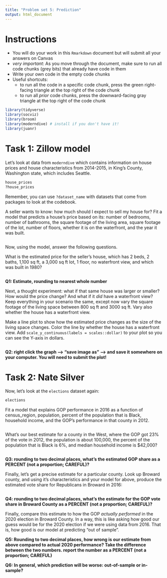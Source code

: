 ```yaml
---
title: "Problem set 5: Prediction"
output: html_document
---
```



# Instructions


- You will do your work in this `Rmarkdown` document but will submit all your answers on Canvas
- *very important*: As you move through the document, make sure to run all code chunks (grey bits) that already have code in them
- Write your own code in the empty code chunks
- Useful shortcuts: 
    - to run all the code in a specific code chunk, press the green right-facing triangle at the top right of the code chunk
    - to run all *prior* code chunks, press the downward-facing gray triangle at the top right of the code chunk



```r
library(tidyverse)
library(socviz)
library(broom)
library(moderndive) # install if you don't have it!
library(juanr)
```



# Task 1: Zillow model


Let's look at data from `moderndive` which contains information on house prices and house characteristics from 2014-2015, in King's County, Washington state, which includes Seattle. 

```r
house_prices
?house_prices
```

Remember, you can use `?dataset_name` with datasets that come from packages to look at the codebook.


A seller wants to know: how much should I expect to sell my house for? Fit a model that predicts a house's price based on its: number of bedrooms, number of bathrooms, the square footage of the living area, square footage of the lot, number of floors, whether it is on the waterfront, and the year it was built. 

```r


```


Now, using the model, answer the following questions. 

What is the estimated price for the seller's house, which has 2 beds, 2 baths, 1,100 sq ft, a 3,000 sq ft lot, 1 floor, no waterfront view, and which was built in 1980? 

```r


```

**Q1: Estimate, rounding to nearest whole number**


Next, a thought experiment: what if that same house was larger or smaller? How would the price change? And what if it *did* have a waterfront view? Keep everything in your scenario the same, except now vary the square footage of the living space between 800 sq ft and 3000 sq ft. Vary also whether the house has a waterfront view. 

Make a line plot to show how the estimated price changes as the size of the living space changes. Color the line by whether the house has a waterfront view. Add `scale_y_continuous(labels = scales::dollar)` to your plot so you can see the Y-axis in dollars.

```r


```

**Q2: right click the graph --> "save image as" --> and save it somewhere on your computer. You will need to submit the plot!**



# Task 2: Nate Silver


Now, let's look at the `elections` dataset again:

```r
elections
```

Fit a model that explains GOP performance in 2016 as a function of census_region, population, percent of the population that is Black, household income, and the GOP's performance in that county in 2012. 

```r


```


What's our best estimate for a county in the West, where the GOP got 23% of the vote in 2012, the population is about 100,000, the percent of the population that is Black is 6%, and median household income is $42,000? 

```r


```

**Q3: rounding to two decimal places, what's the estimated GOP share as a PERCENT (not a proportion; CAREFUL)?**


Finally, let's get a precise estimate for a particular county. Look up Broward county, and using it's characteristics and your model for above, produce the estimated vote share for Republicans in Broward in 2016: 

```r


```

**Q4: rounding to two decimal places, what's the estimate for the GOP vote share in Broward County as a PERCENT (not a proportion; CAREFUL)?**


Finally, compare this estimate to how the GOP *actually performed* in the 2020 election in Broward County. In a way, this is like asking how good our guess would be for the 2020 election if we were using data from 2016. That is, how good is our model at predicting "out of sample". 

**Q5: Rounding to two decimal places, how wrong is our estimate from above compared to actual 2020 performance? Take the difference between the two numbers. report the number as a PERCENT (not a proportion; CAREFUL)**


**Q6: In general, which prediction will be worse: out-of-sample or in-sample?**